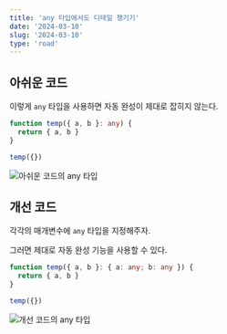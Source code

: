 ```yaml
---
title: 'any 타입에서도 디테일 챙기기'
date: '2024-03-10'
slug: '2024-03-10'
type: 'road'
---
```


## 아쉬운 코드

이렇게 `any` 타입을 사용하면 자동 완성이 제대로 잡히지 않는다.

```ts
function temp({ a, b }: any) {
  return { a, b }
}

temp({})
```

<Image
  src="https://raw.githubusercontent.com/jgjgill/blog/main/roads/images/before-any-type.png"
  alt="아쉬운 코드의 any 타입"
/>

## 개선 코드

각각의 매개변수에 `any` 타입을 지정해주자.

그러면 제대로 자동 완성 기능을 사용할 수 있다.

```ts
function temp({ a, b }: { a: any; b: any }) {
  return { a, b }
}

temp({})
```

<Image
  src="https://raw.githubusercontent.com/jgjgill/blog/main/roads/images/after-any-type.png"
  alt="개선 코드의 any 타입"
/>
